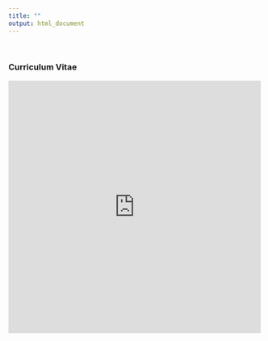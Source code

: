 ```yaml
---
title: ""
output: html_document
---
```


<br>

### Curriculum Vitae

<embed src="https://blogs.cornell.edu/specht/files/2022/02/AIH_CV_01_2022.pdf" width="500" height="500" 
 type="application/pdf">
